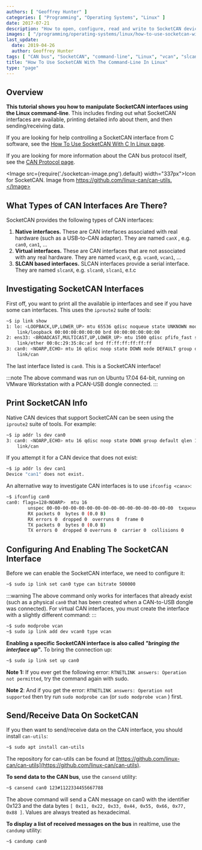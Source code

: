 ```yaml
---
authors: [ "Geoffrey Hunter" ]
categories: [ "Programming", "Operating Systems", "Linux" ]
date: 2017-07-21
description: "How to open, configure, read and write to SocketCAN devices in Linux using the command-line."
images: [ "/programming/operating-systems/linux/how-to-use-socketcan-with-the-command-line-in-linux/socketcan-image.png" ] 
last_update:
  date: 2019-04-26
  author: Geoffrey Hunter
tags: [ "CAN bus", "SocketCAN", "command-line", "Linux", "vcan", "slcan", "interface", "communication protocol" ]
title: "How To Use SocketCAN With The Command-Line In Linux"
type: "page"
---
```


## Overview

**This tutorial shows you how to manipulate SocketCAN interfaces using the Linux command-line**. This includes finding out what SocketCAN interfaces are available, printing detailed info about them, and then sending/receiving data.

If you are looking for help controlling a SocketCAN interface from C software, see the [How To Use SocketCAN With C In Linux page](/programming/operating-systems/linux/how-to-use-socketcan-with-c-in-linux/).

If you are looking for more information about the CAN bus protocol itself, see the [CAN Protocol page](/electronics/communication-protocols/can-protocol/).

<Image src={require('./socketcan-image.png').default} width="337px">Icon for SocketCAN. Image from https://github.com/linux-can/can-utils.</Image>

## What Types of CAN Interfaces Are There?

SocketCAN provides the following types of CAN interfaces:

1. **Native interfaces.** These are CAN interfaces associated with real hardware (such as a USB-to-CAN adapter). They are named `canX` , e.g. `can0`, `can1`, ...
2. **Virtual interfaces.** These are CAN interfaces that are not associated with any real hardware. They are named `vcanX`, e.g. `vcan0`, `vcan1`, ...
3. **SLCAN based interfaces.** SLCAN interfaces provide a serial interface. They are named `slcanX`, e.g. `slcan0`, `slcan1`, e.t.c

## Investigating SocketCAN Interfaces

First off, you want to print all the available ip interfaces and see if you have some can interfaces. This uses the `iproute2` suite of tools:

```sh
~$ ip link show
1: lo: <LOOPBACK,UP,LOWER_UP> mtu 65536 qdisc noqueue state UNKNOWN mode DEFAULT group default qlen 1000
    link/loopback 00:00:00:00:00:00 brd 00:00:00:00:00:00
2: ens33: <BROADCAST,MULTICAST,UP,LOWER_UP> mtu 1500 qdisc pfifo_fast state UP mode DEFAULT group default qlen 1000
    link/ether 00:0c:29:35:8c:af brd ff:ff:ff:ff:ff:ff
3: can0: <NOARP,ECHO> mtu 16 qdisc noop state DOWN mode DEFAULT group default qlen 10
    link/can 
```

The last interface listed is `can0`. This is a SocketCAN interface!

:::note
The above command was run on Ubuntu 17.04 64-bit, running on VMware Workstation with a PCAN-USB dongle connected.
:::

## Print SocketCAN Info

Native CAN devices that support SocketCAN can be seen using the `iproute2` suite of tools. For example:

```sh    
~$ ip addr ls dev can0
3: can0: <NOARP,ECHO> mtu 16 qdisc noop state DOWN group default qlen 10
    link/can
```

If you attempt it for a CAN device that does not exist:

```sh    
~$ ip addr ls dev can1
Device "can1" does not exist.
```   

An alternative way to investigate CAN interfaces is to use `ifconfig <canx>`:

```sh    
~$ ifconfig can0
can0: flags=128<NOARP>  mtu 16
        unspec 00-00-00-00-00-00-00-00-00-00-00-00-00-00-00-00  txqueuelen 10  (UNSPEC)
        RX packets 0  bytes 0 (0.0 B)
        RX errors 0  dropped 0  overruns 0  frame 0
        TX packets 0  bytes 0 (0.0 B)
        TX errors 0  dropped 0 overruns 0  carrier 0  collisions 0
```

## Configuring And Enabling The SocketCAN Interface

Before we can enable the SocketCAN interface, we need to configure it:

```sh    
~$ sudo ip link set can0 type can bitrate 500000
```

:::warning
The above command only works for interfaces that already exist (such as a physical `can0` that has been created when a CAN-to-USB dongle was connected). For virtual CAN interfaces, you must create the interface with a slightly different command:
:::

```sh    
~$ sudo modprobe vcan
~$ sudo ip link add dev vcan0 type vcan
```

**Enabling a specific SocketCAN interface is also called _"bringing the interface up"_.** To bring the connection up:

```sh    
~$ sudo ip link set up can0
```

**Note 1:** If you ever get the following error: `RTNETLINK answers: Operation not permitted`, try the command again with sudo.

**Note 2**: And if you get the error: `RTNETLINK answers: Operation not supported` then try run `sudo modprobe can` (or `sudo modprobe vcan` ) first.

## Send/Receive Data On SocketCAN

If you then want to send/receive data on the CAN interface, you should install `can-utils`:

```sh    
~$ sudo apt install can-utils
```

The repository for can-utils can be found at [https://github.com/linux-can/can-utils](https://github.com/linux-can/can-utils).

**To send data to the CAN bus**, use the `cansend` utility:

```sh    
~$ cansend can0 123#1122334455667788
```

The above command will send a CAN message on can0 with the identifier 0x123 and the data bytes `[ 0x11, 0x22, 0x33, 0x44, 0x55, 0x66, 0x77, 0x88 ]`. Values are always treated as hexadecimal.

**To display a list of received messages on the bus** in realtime, use the `candump` utility:

```sh    
~$ candump can0
```